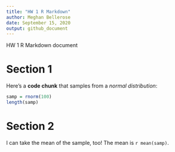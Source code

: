 ```yaml
---
title: "HW 1 R Markdown"
author: Meghan Bellerose
date: September 15, 2020
output: github_document
---
```


HW 1 R Markdown document 

# Section 1

Here's a **code chunk** that samples from 
a _normal distribution_:

```r
samp = rnorm(100)
length(samp)
```

# Section 2

I can take the mean of the sample, too!
The mean is `r mean(samp)`.